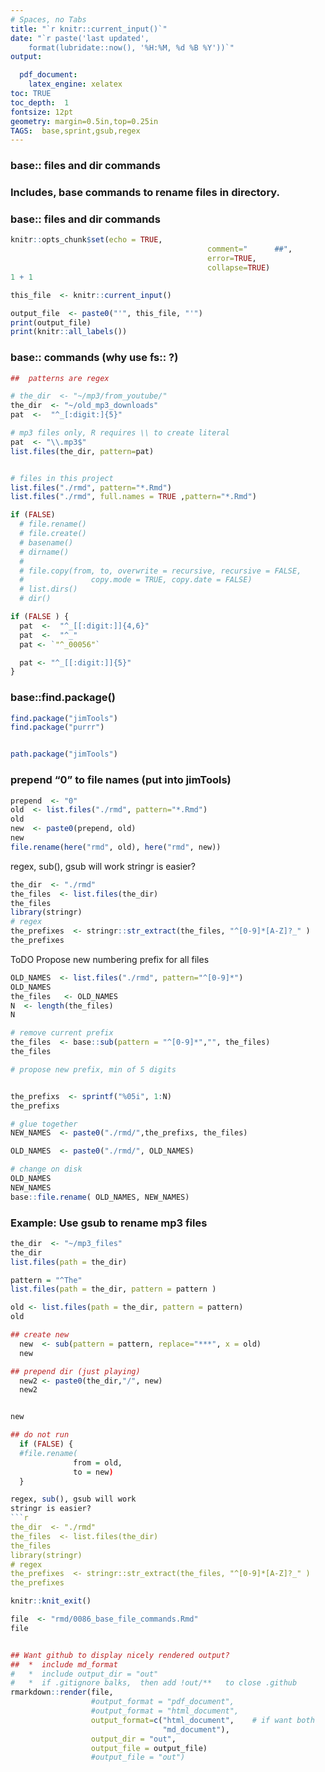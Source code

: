 ```yaml
--- 
# Spaces, no Tabs
title: "`r knitr::current_input()`" 
date: "`r paste('last updated', 
    format(lubridate::now(), '%H:%M, %d %B %Y'))`"
output: 

  pdf_document: 
    latex_engine: xelatex
toc: TRUE 
toc_depth:  1 
fontsize: 12pt 
geometry: margin=0.5in,top=0.25in 
TAGS:  base,sprint,gsub,regex
---
```


### base:: files and dir commands

### Includes, base commands to rename files in directory.
### base:: files and dir commands
```r
knitr::opts_chunk$set(echo = TRUE,  
											comment="      ##",  
											error=TRUE, 
											collapse=TRUE) 
1 + 1
```

```r
this_file  <- knitr::current_input() 

output_file  <- paste0("'", this_file, "'")
print(output_file)
print(knitr::all_labels())
```

### base:: commands (why use fs:: ?)
```r
##  patterns are regex

# the_dir  <- "~/mp3/from_youtube/"
the_dir  <- "~/old_mp3_downloads"
pat  <-  "^_[:digit:]{5}"

# mp3 files only, R requires \\ to create literal
pat  <- "\\.mp3$"
list.files(the_dir, pattern=pat)


# files in this project
list.files("./rmd", pattern="*.Rmd")
list.files("./rmd", full.names = TRUE ,pattern="*.Rmd")

if (FALSE)
  # file.rename()
  # file.create()
  # basename()
  # dirname()
  #
  # file.copy(from, to, overwrite = recursive, recursive = FALSE,
  #               copy.mode = TRUE, copy.date = FALSE)
  # list.dirs()
  # dir()
```

```r

if (FALSE ) {
  pat  <-  "^_[[:digit:]]{4,6}"
  pat  <-  "^_"
  pat <- `"^_00056"`

  pat <- "^_[[:digit:]]{5}"
}

```


### base::find.package()
```r
find.package("jimTools")
find.package("purrr")


path.package("jimTools")
```

### prepend "0" to file names (put into jimTools)
```r
prepend  <- "0"
old  <- list.files("./rmd", pattern="*.Rmd")
old
new  <- paste0(prepend, old)
new
file.rename(here("rmd", old), here("rmd", new))
```


regex, sub(), gsub will work
stringr is easier?
```r
the_dir  <- "./rmd"
the_files  <- list.files(the_dir)
the_files
library(stringr)
# regex
the_prefixes  <- stringr::str_extract(the_files, "^[0-9]*[A-Z]?_" )
the_prefixes
```

ToDO
Propose new numbering prefix for all files
```r

OLD_NAMES  <- list.files("./rmd", pattern="^[0-9]*")
OLD_NAMES
the_files   <- OLD_NAMES
N  <- length(the_files)
N

# remove current prefix
the_files  <- base::sub(pattern = "^[0-9]*","", the_files)
the_files

# propose new prefix, min of 5 digits


the_prefixs  <- sprintf("%05i", 1:N)
the_prefixs

# glue together 
NEW_NAMES  <- paste0("./rmd/",the_prefixs, the_files)

OLD_NAMES  <- paste0("./rmd/", OLD_NAMES)

# change on disk
OLD_NAMES
NEW_NAMES
base::file.rename( OLD_NAMES, NEW_NAMES)

```


### Example:  Use gsub to rename mp3 files
```r

the_dir  <- "~/mp3_files"
the_dir
list.files(path = the_dir)

pattern = "^The"
list.files(path = the_dir, pattern = pattern )

old <- list.files(path = the_dir, pattern = pattern)
old

## create new
  new  <- sub(pattern = pattern, replace="***", x = old)
  new

## prepend dir (just playing)
  new2 <- paste0(the_dir,"/", new)
  new2


new

## do not run
  if (FALSE) {
  #file.rename(
              from = old,
              to = new)
  }

```



```r

regex, sub(), gsub will work
stringr is easier?
```r
the_dir  <- "./rmd"
the_files  <- list.files(the_dir)
the_files
library(stringr)
# regex
the_prefixes  <- stringr::str_extract(the_files, "^[0-9]*[A-Z]?_" )
the_prefixes

```


```r
knitr::knit_exit() 
```

\newpage

```r
file  <- "rmd/0086_base_file_commands.Rmd"
file


## Want github to display nicely rendered output?
##  *  include md_format
#   *  include output_dir = "out"
#   *  if .gitignore balks,  then add !out/**   to close .github
rmarkdown::render(file,
                  #output_format = "pdf_document",
                  #output_format = "html_document",
                  output_format=c("html_document",    # if want both
                                  "md_document"),
                  output_dir = "out",
                  output_file = output_file)
                  #output_file = "out")
```

